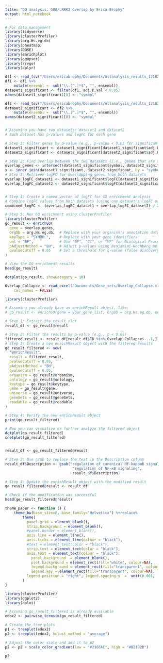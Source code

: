 ```yaml
---
title: "GO analysis: GBA/LRRK2 overlap by Erica Brophy"
output: html_notebook
---
```


```r
# For data management
library(tidyverse)
library(clusterProfiler)
library(org.Hs.eg.db)
library(pheatmap)
library(DOSE)
library(enrichplot)
library(ggupset)
library(rrvgo)
library(dplyr)
```

```r
df1 <- read_tsv("/Users/ericabrophy/Documents/Allanalysis_results_121824_BioPD_Erica/SVA/GBAviPD_SVA_DEGs.tsv")
df1 <- df1 %>%
    mutate(ensembl =  sub("\\.[^.]*$", "", ensembl))
dataset1_significant <- filter(df1, adj.P.Val < 0.05)
names(dataset1_significant)[8] <- "symbol"

df2 <- read_tsv("/Users/ericabrophy/Documents/Allanalysis_results_121824_BioPD_Erica/SVA/LRRK2viPD_SVA_DEGs.tsv")
dataset2_significant <- df2 %>%
    mutate(ensembl =  sub("\\.[^.]*$", "", ensembl))
names(dataset2_significant)[8] <- "symbol"


# Assuming you have two datasets: dataset1 and dataset2
# Each dataset has p-values and logFC for each gene

# Step 1: Filter genes by p-value (e.g., p-value < 0.05 for significant genes)
dataset1_significant <- dataset1_significant[dataset1_significant$adj.P.Val < 0.05,]
dataset2_significant <- dataset2_significant[dataset2_significant$adj.P.Val < 0.05,]

# Step 2: Find overlap between the two datasets (i.e., genes that are significant in both)
overlap_genes <- intersect(dataset1_significant$symbol, dataset2_significant$symbol)
x <- inner_join(dataset1_significant, dataset2_significant, by = "symbol")
# Step 3: Retrieve logFC for overlapping genes from both datasets
overlap_logFC_dataset1 <- dataset1_significant$logFC[dataset1_significant$symbol %in% overlap_genes]
overlap_logFC_dataset2 <- dataset2_significant$logFC[dataset2_significant$symbol %in% overlap_genes]


# Step 4: Create a named vector of logFC for GO enrichment analysis
# Combine logFC values from both datasets (using one dataset's logFC or averaging them is an option)
combined_logFC <- (overlap_logFC_dataset1 + overlap_logFC_dataset2) / 2  # Or use average if preferred

# Step 5: Run GO enrichment using clusterProfiler
library(clusterProfiler)
go_result <- enrichGO(
  gene = overlap_genes,
  OrgDb = org.Hs.eg.db,  # Replace with your organism's annotation database
  keyType = "SYMBOL",    # Replace with your gene identifiers
  ont = "BP",            # Use "BP", "CC", or "MF" for Biological Process, Cellular Component, or Molecular Function
  pAdjustMethod = "BH",  # Adjust p-values using Benjamini-Hochberg method
  qvalueCutoff = 0.05    # Set a threshold for q-value (false discovery rate)
)

# View the GO enrichment results
head(go_result)

dotplot(go_result, showCategory = 10) 
```

```r
Overlap_Collapse <- read_excel("Documents/Gene_sets/Overlap_Collapse.xlsx", 
    col_names = FALSE)
```

```r
library(clusterProfiler)

# Assuming you already have an enrichResult object, like:
# go_result <- enrichGO(gene = your_gene_list, OrgDb = org.Hs.eg.db, ont = "BP", pAdjustMethod = "BH")

# Step 1: Extract the result slot
result_df <- go_result@result

# Step 2: Filter the results by p-value (e.g., p < 0.05)
filtered_result <- result_df[result_df$ID %in% Overlap_Collapse$...1,]
# Step 3: Create a new enrichResult object with the filtered results
go_result_filtered <- new(
  "enrichResult",
  result = filtered_result,
  pvalueCutoff = 0.05,
  pAdjustMethod = "BH",
  qvalueCutoff = 0.05,
  organism = go_result@organism,
  ontology = go_result@ontology,
  keytype = go_result@keytype,
  gene = go_result@gene,
  universe = go_result@universe,
  geneSets = go_result@geneSets,
  readable = go_result@readable
)

# Step 4: Verify the new enrichResult object
print(go_result_filtered)

# Now you can visualize or further analyze the filtered object
dotplot(go_result_filtered)
cnetplot(go_result_filtered)


result_df <- go_result_filtered@result

# Step 2: Use gsub to replace the text in the Description column
result_df$Description <- gsub("regulation of canonical NF-kappaB signal transduction", 
                               "regulation of NF-κB signaling", 
                               result_df$Description)

# Step 3: Update the enrichResult object with the modified result
go_result_filtered@result <- result_df

# Check if the modification was successful
head(go_result_filtered@result)

```

```r
theme_paper <- function () { 
    theme_bw(base_size=8, base_family="Helvetica") %+replace% 
        theme(
          panel.grid = element_blank(),
          strip.background = element_blank(),
          #panel.border = element_blank(),
          axis.line = element_line(),
          axis.ticks = element_line(colour = "black"),
          #text = element_text(color = "black"), 
          strip.text = element_text(color = "black"),
          axis.text = element_text(colour = "black"),
            panel.background  = element_blank(),
            plot.background = element_rect(fill="white", colour=NA), 
            legend.background = element_rect(fill="transparent", colour=NA),
            legend.key = element_rect(fill="transparent", colour=NA), legend.text = element_text(size = 7), 
          legend.position = "right", legend.spacing.y  =  unit(0.001, 'cm')
        )
}
```

```r


library(clusterProfiler)
library(ggplot2)
library(aplot)

# Assuming go_result_filtered is already available
edox2 <- pairwise_termsim(go_result_filtered)

# Create the tree plots
p1 <- treeplot(edox2)
p2 <- treeplot(edox2, hclust_method = "average")

# Adjust the color scale and add it to p2
p2 <- p2 + scale_color_gradient(low = "#2166AC", high = "#B2182B")

p2

```






